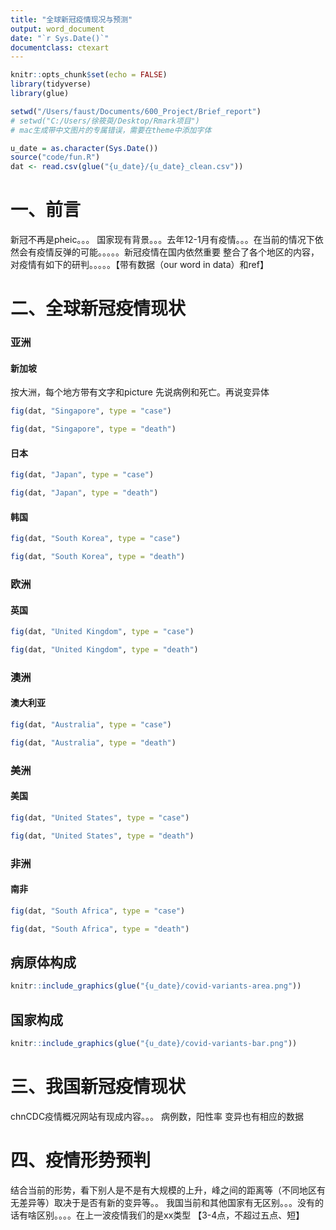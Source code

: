 ```yaml
---
title: "全球新冠疫情现况与预测"
output: word_document
date: "`r Sys.Date()`"
documentclass: ctexart
---
```


```r
knitr::opts_chunk$set(echo = FALSE)
library(tidyverse)
library(glue)

setwd("/Users/faust/Documents/600_Project/Brief_report")
# setwd("C:/Users/徐筱萸/Desktop/Rmark项目")
# mac生成带中文图片的专属错误，需要在theme中添加字体

u_date = as.character(Sys.Date())
source("code/fun.R")
dat <- read.csv(glue("{u_date}/{u_date}_clean.csv"))

```

# 一、前言

新冠不再是pheic。。。 国家现有背景。。。去年12-1月有疫情。。。在当前的情况下依然会有疫情反弹的可能。。。。。新冠疫情在国内依然重要 整合了各个地区的内容，对疫情有如下的研判。。。。。【带有数据（our word in data）和ref】

# 二、全球新冠疫情现状

### 亚洲

#### 新加坡

按大洲，每个地方带有文字和picture 先说病例和死亡。再说变异体

```r
fig(dat, "Singapore", type = "case")
```

```r
fig(dat, "Singapore", type = "death")
```

#### 日本

```r
fig(dat, "Japan", type = "case")
```

```r
fig(dat, "Japan", type = "death")
```

#### 韩国

```r
fig(dat, "South Korea", type = "case")
```

```r
fig(dat, "South Korea", type = "death")
```

### 欧洲

#### 英国

```r
fig(dat, "United Kingdom", type = "case")
```

```r
fig(dat, "United Kingdom", type = "death")
```

### 澳洲

#### 澳大利亚

```r
fig(dat, "Australia", type = "case")
```

```r
fig(dat, "Australia", type = "death")
```

### 美洲

#### 美国

```r
fig(dat, "United States", type = "case")
```

```r
fig(dat, "United States", type = "death")
```

### 非洲

#### 南非

```r
fig(dat, "South Africa", type = "case")
```

```r
fig(dat, "South Africa", type = "death")
```

## 病原体构成

```r
knitr::include_graphics(glue("{u_date}/covid-variants-area.png"))
```

## 国家构成

```r
knitr::include_graphics(glue("{u_date}/covid-variants-bar.png"))
```

# 三、我国新冠疫情现状

chnCDC疫情概况网站有现成内容。。。 病例数，阳性率 变异也有相应的数据

# 四、疫情形势预判

结合当前的形势，看下别人是不是有大规模的上升，峰之间的距离等（不同地区有无差异等）取决于是否有新的变异等。。 我国当前和其他国家有无区别。。。没有的话有啥区别。。。。在上一波疫情我们的是xx类型 【3-4点，不超过五点、短】
